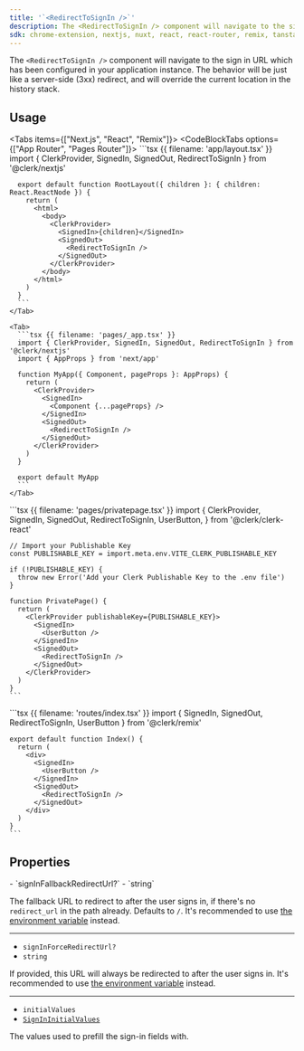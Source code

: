 ```yaml
---
title: '`<RedirectToSignIn />`'
description: The <RedirectToSignIn /> component will navigate to the sign in URL which has been configured in your application instance. The behavior will be just like a server-side (3xx) redirect, and will override the current location in the history stack.
sdk: chrome-extension, nextjs, nuxt, react, react-router, remix, tanstack-start, vue
---
```


The `<RedirectToSignIn />` component will navigate to the sign in URL which has been configured in your application instance. The behavior will be just like a server-side (3xx) redirect, and will override the current location in the history stack.

## Usage

<Tabs items={["Next.js", "React", "Remix"]}>
  <CodeBlockTabs options={["App Router", "Pages Router"]}>
    <Tab>
      ```tsx {{ filename: 'app/layout.tsx' }}
      import { ClerkProvider, SignedIn, SignedOut, RedirectToSignIn } from '@clerk/nextjs'

      export default function RootLayout({ children }: { children: React.ReactNode }) {
        return (
          <html>
            <body>
              <ClerkProvider>
                <SignedIn>{children}</SignedIn>
                <SignedOut>
                  <RedirectToSignIn />
                </SignedOut>
              </ClerkProvider>
            </body>
          </html>
        )
      }
      ```
    </Tab>

    <Tab>
      ```tsx {{ filename: 'pages/_app.tsx' }}
      import { ClerkProvider, SignedIn, SignedOut, RedirectToSignIn } from '@clerk/nextjs'
      import { AppProps } from 'next/app'

      function MyApp({ Component, pageProps }: AppProps) {
        return (
          <ClerkProvider>
            <SignedIn>
              <Component {...pageProps} />
            </SignedIn>
            <SignedOut>
              <RedirectToSignIn />
            </SignedOut>
          </ClerkProvider>
        )
      }

      export default MyApp
      ```
    </Tab>
  </CodeBlockTabs>

  <Tab>
    ```tsx {{ filename: 'pages/privatepage.tsx' }}
    import {
      ClerkProvider,
      SignedIn,
      SignedOut,
      RedirectToSignIn,
      UserButton,
    } from '@clerk/clerk-react'

    // Import your Publishable Key
    const PUBLISHABLE_KEY = import.meta.env.VITE_CLERK_PUBLISHABLE_KEY

    if (!PUBLISHABLE_KEY) {
      throw new Error('Add your Clerk Publishable Key to the .env file')
    }

    function PrivatePage() {
      return (
        <ClerkProvider publishableKey={PUBLISHABLE_KEY}>
          <SignedIn>
            <UserButton />
          </SignedIn>
          <SignedOut>
            <RedirectToSignIn />
          </SignedOut>
        </ClerkProvider>
      )
    }
    ```
  </Tab>

  <Tab>
    ```tsx {{ filename: 'routes/index.tsx' }}
    import { SignedIn, SignedOut, RedirectToSignIn, UserButton } from '@clerk/remix'

    export default function Index() {
      return (
        <div>
          <SignedIn>
            <UserButton />
          </SignedIn>
          <SignedOut>
            <RedirectToSignIn />
          </SignedOut>
        </div>
      )
    }
    ```
  </Tab>
</Tabs>

## Properties

<Properties>
  - `signInFallbackRedirectUrl?`
  - `string`

  The fallback URL to redirect to after the user signs in, if there's no `redirect_url` in the path already. Defaults to `/`. It's recommended to use [the environment variable](/docs/deployments/clerk-environment-variables#sign-in-and-sign-up-redirects) instead.

  ---

  - `signInForceRedirectUrl?`
  - `string`

  If provided, this URL will always be redirected to after the user signs in. It's recommended to use [the environment variable](/docs/deployments/clerk-environment-variables#sign-in-and-sign-up-redirects) instead.

  ---

  - `initialValues`
  - [`SignInInitialValues`](/docs/references/javascript/types/sign-in-initial-values)

  The values used to prefill the sign-in fields with.
</Properties>
